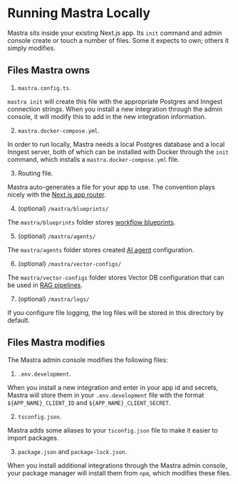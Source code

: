 # Running Mastra Locally

Mastra sits inside your existing Next.js app. Its `init` command and admin console create or touch a number of files. Some it expects to own; others it simply modifies.

## Files Mastra owns

1. `mastra.config.ts`.

`mastra init` will create this file with the appropriate Postgres and Inngest connection strings. When you install a new integration through the admin console, it will modify this to add in the new integration information.

2. `mastra.docker-compose.yml`.

In order to run locally, Mastra needs a local Postgres database and a local Inngest server, both of which can be installed with Docker through the `init` command, which installs a `mastra.docker-compose.yml` file.

3. Routing file.

Mastra auto-generates a file for your app to use. The convention plays nicely with the [Next.js app router](https://nextjs.org/docs/app).

4. (optional) `/mastra/blueprints/`

The `mastra/blueprints` folder stores [workflow blueprints](./reference/workflows.md).

5. (optional) `/mastra/agents/`

The `mastra/agents` folder stores created [AI agent](./reference/agents.md) configuration.

6. (optional) `/mastra/vector-configs/`

The `mastra/vector-configs` folder stores Vector DB configuration that can be used in [RAG pipelines](./reference/rag-pipelines.md).

7. (optional) `/mastra/logs/`

If you configure file logging, the log files will be stored in this directory by default.

## Files Mastra modifies

The Mastra admin console modifies the following files:

1. `.env.development`.

When you install a new integration and enter in your app id and secrets, Mastra will store them in your `.env.development` file with the format `${APP_NAME}_CLIENT_ID` and `${APP_NAME}_CLIENT_SECRET`.

2. `tsconfig.json`.

Mastra adds some aliases to your `tsconfig.json` file to make it easier to import packages.

3. `package.json` and `package-lock.json`.

When you install additional integrations through the Mastra admin console, your package manager will install them from `npm`, which modifies these files.

